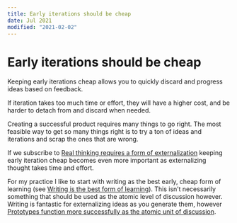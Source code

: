 ```yaml
---
title: Early iterations should be cheap
date: Jul 2021
modified: "2021-02-02"
---
```


# Early iterations should be cheap

Keeping early iterations cheap allows you to quickly discard and progress ideas based on feedback.

If iteration takes too much time or effort, they will have a higher cost, and be harder to detach from and discard when needed.

Creating a successful product requires many things to go right. The most feasible way to get so many things right is to try a ton of ideas and iterations and scrap the ones that are wrong.

If we subscribe to [Real thinking requires a form of externalization](craftdocs://open?blockId=AEAD7EEF-EAD0-4676-8B21-20DE004F2B6A&spaceId=77e5b8d2-ff22-8ee2-2a0e-699f916b227c) keeping early iteration cheap becomes even more important as externalizing thought takes time and effort.

For my practice I like to start with writing as the best early, cheap form of learning (see [Writing is the best form of learning](craftdocs://open?blockId=7C0D65F8-952D-4887-B1F7-F396842C4215&spaceId=77e5b8d2-ff22-8ee2-2a0e-699f916b227c)). This isn’t necessarily something that should be used as the atomic level of discussion however. Writing is fantastic for externalizing ideas as you generate them, however [Prototypes function more successfully as the atomic unit of discussion](craftdocs://open?blockId=7E5023D2-A047-4960-A63D-8533C501E39A&spaceId=77e5b8d2-ff22-8ee2-2a0e-699f916b227c).

